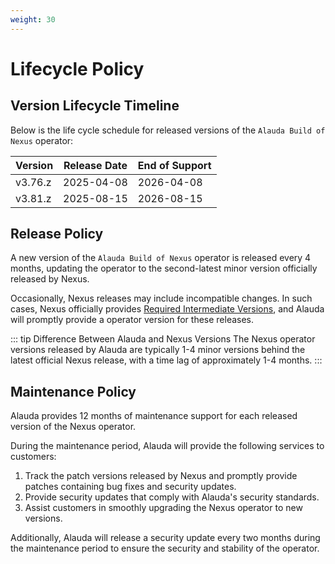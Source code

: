 ```yaml
---
weight: 30
---
```


# Lifecycle Policy

## Version Lifecycle Timeline

Below is the life cycle schedule for released versions of the `Alauda Build of Nexus` operator:

| Version  | Release Date  | End of Support  |
| -------- | ------------- | -------------- |
| v3.76.z  | 2025-04-08    | 2026-04-08     |
| v3.81.z  | 2025-08-15    | 2026-08-15     |

## Release Policy

A new version of the `Alauda Build of Nexus` operator is released every 4 months, updating the operator to the second-latest minor version officially released by Nexus.

Occasionally, Nexus releases may include incompatible changes. In such cases, Nexus officially provides [Required Intermediate Versions](https://help.sonatype.com/en/nexus-repository-upgrade-paths.html#supported-nexus-repository-upgrade-paths), and Alauda will promptly provide a operator version for these releases.

::: tip Difference Between Alauda and Nexus Versions
The Nexus operator versions released by Alauda are typically 1-4 minor versions behind the latest official Nexus release, with a time lag of approximately 1-4 months.
:::

## Maintenance Policy

Alauda provides 12 months of maintenance support for each released version of the Nexus operator.

During the maintenance period, Alauda will provide the following services to customers:

1. Track the patch versions released by Nexus and promptly provide patches containing bug fixes and security updates.
2. Provide security updates that comply with Alauda's security standards.
3. Assist customers in smoothly upgrading the Nexus operator to new versions.

Additionally, Alauda will release a security update every two months during the maintenance period to ensure the security and stability of the operator.
